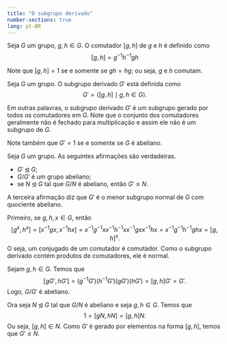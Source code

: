```yaml
---
title: "O subgrupo derivado"
number-sections: true
lang: pt-BR
---
```



:::{#def-commutator}
Seja $G$ um grupo, $g,h\in G$. O comutador $[g,h]$ de $g$ e $h$ é definido como 
$$
[g,h]=g^{-1}h^{-1}gh
$$
:::

Note que $[g,h]=1$ se e somente se $gh=hg$; ou seja, $g$ e $h$ comutam. 

:::{#def-commutator-sg}
Seja $G$ um grupo. O subgrupo derivado $G'$ está definida como 
$$
G'=\left<[g,h]\mid g,h\in G\right>.
$$
:::

Em outras palavras, o subgrupo derivado $G'$ é um subgrupo gerado por todos os comutadores em $G$. Note que o conjunto dos comutadores geralmente não é fechado para multiplicação e assim ele não é um subgrupo de $G$.

Note também que $G'=1$ se e somente se $G$ é abeliano.

:::{#thm-comm-sg}
Seja $G$ um grupo. As seguintes afirmações são verdadeiras.

- $G'\unlhd G$;
- $G/G'$ é um grupo abeliano;
- se $N\unlhd G$ tal que $G/N$ é abeliano, então $G'\leq N$.  

A terceira afirmação diz que $G'$ é o menor subgrupo normal de $G$ com quociente abeliano.
:::

:::{.proof}
Primeiro, se $g,h,x\in G$, então
$$
[g^x,h^x]=[x^{-1}gx,x^{-1}hx]=x^{-1}g^{-1}xx^{-1}h^{-1}xx^{-1}gxx^{-1}hx=x^{-1}g^{-1}h^{-1}ghx=[g,h]^x.
$$
O seja, um conjugado de um comutador é comutador. Como o subgrupo derivado contém produtos de comutadores, ele é normal.

Sejam $g,h\in G$. Temos que 
$$
[gG',hG']=(g^{-1}G')(h^{-1}G')(gG')(hG')=[g,h]G'=G'.
$$
Logo, $G/G'$ é abeliano.

Ora seja $N\unlhd G$ tal que $G/N$ é abeliano e seja $g,h\in G$. Temos que 
$$
1=[gN,hN]=[g,h]N.
$$
Ou seja, $[g,h]\in N$. Como $G'$ é gerado por elementos na forma $[g,h]$, temos que $G'\leq N$. 
:::